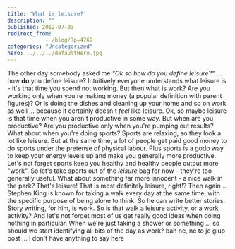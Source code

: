 ```yaml
---
title: 'What is leisure?'
description: ""
published: 2012-07-03
redirect_from: 
            - /blog/?p=4769
categories: "Uncategorized"
hero: ../../../defaultHero.jpg
---
```

The other day somebody asked me _&quot;Ok so how do you define leisure?&quot;_ ... how **do** you define leisure? Intuitively everyone understands what leisure is - it&#x27;s that time you spend not working. But then what is work? Are you working only when you&#x27;re making money (a popular definition with parent figures)? Or is doing the dishes and cleaning up your home and so on work as well ... because it certainly doesn&#x27;t _feel_ like leisure. Ok, so maybe leisure is that time when you aren&#x27;t productive in some way. But when are you productive? Are you productive only when you&#x27;re pumping out results? What about when you&#x27;re doing sports? Sports are relaxing, so they look a lot like leisure. But at the same time, a lot of people get paid good money to do sports under the pretense of physical labour. Plus sports is a godo way to keep your energy levels up and make you generally more productive. Let&#x27;s not forget sports keep you healthy and healthy people output more &quot;work&quot;. So let&#x27;s take sports out of the _leisure_ bag for now - they&#x27;re too generally useful. What about something far more innocent - a nice walk in the park? That&#x27;s leisure! That is most definitely leisure, right!? Then again ... Stephen King is known for taking a walk every day at the same time, with the specific purpose of being alone to think. So he can write better stories. Story writing, for him, is work. So is that walk a leisure activity, or a work activity? And let&#x27;s not forget most of us get really good ideas when doing nothing in particular. When we&#x27;re just taking a shower or something ... so should we start identifying all bits of the day as work? bah ne, ne to je glup post ... I don&#x27;t have anything to say here
